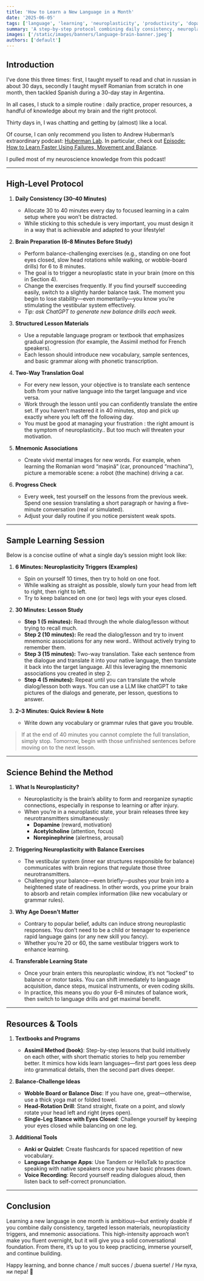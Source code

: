 ```yaml
---
title: 'How to Learn a New Language in a Month'
date: '2025-06-05'
tags: ['language', 'learning', 'neuroplasticity', 'productivity', 'dopamine']
summary: 'A step-by-step protocol combining daily consistency, neuroplasticity triggers, and mnemonic associations to master a new language in just one month.'
images: ['/static/images/banners/language-brain-banner.jpeg']
authors: ['default']
---
```


## Introduction

I’ve done this three times: first, I taught myself to read and chat in russian in about 30 days, secondly I taught myself Romanian from scratch in one month, then tackled Spanish during a 30-day stay in Argentina.

In all cases, I stuck to a simple routine : daily practice, proper resources, a handful of knowledge about my brain and the right protocol.

Thirty days in, I was chatting and getting by (almost) like a local.

Of course, I can only recommend you listen to Andrew Huberman’s extraordinary podcast: [Huberman Lab](https://open.spotify.com/show/79CkJF3UJTHFV8Dse3Oy0P?si=3353c4ef83564898). In particular, check out [Episode: How to Learn Faster Using Failures, Movement and Balance](https://open.spotify.com/episode/0p9sgSEE3cKbNdIfNnzJid?si=3104ba2d9ba44238).

I pulled most of my neuroscience knowledge from this podcast!

---

## High-Level Protocol

1. **Daily Consistency (30–40 Minutes)**

   - Allocate 30 to 40 minutes every day to focused learning in a calm setup where you won’t be distracted.
   - While sticking to this schedule is very important, you must design it in a way that is achievable and adapted to your lifestyle!

2. **Brain Preparation (6–8 Minutes Before Study)**

   - Perform balance-challenging exercises (e.g., standing on one foot eyes closed, slow head rotations while walking, or wobble-board drills) for 6 to 8 minutes.
   - The goal is to trigger a neuroplastic state in your brain (more on this in Section 4).
   - Change the exercises frequently. If you find yourself succeeding easily, switch to a slightly harder balance task. The moment you begin to lose stability—even momentarily—you know you’re stimulating the vestibular system effectively.
   - _Tip: ask ChatGPT to generate new balance drills each week._

3. **Structured Lesson Materials**

   - Use a reputable language program or textbook that emphasizes gradual progression (for example, the Assimil method for French speakers).
   - Each lesson should introduce new vocabulary, sample sentences, and basic grammar along with phonetic transcription.

4. **Two-Way Translation Goal**

   - For every new lesson, your objective is to translate each sentence both from your native language into the target language and vice versa.
   - Work through the lesson until you can confidently translate the entire set. If you haven’t mastered it in 40 minutes, stop and pick up exactly where you left off the following day.
   - You must be good at managing your frustration : the right amount is the symptom of neuroplasticity.. But too much will threaten your motivation.

5. **Mnemonic Associations**

   - Create vivid mental images for new words. For example, when learning the Romanian word “mașină” (car, pronounced “machina”), picture a memorable scene: a robot (the machine) driving a car.

6. **Progress Check**
   - Every week, test yourself on the lessons from the previous week. Spend one session translating a short paragraph or having a five-minute conversation (real or simulated).
   - Adjust your daily routine if you notice persistent weak spots.

---

## Sample Learning Session

Below is a concise outline of what a single day’s session might look like:

1. **6 Minutes: Neuroplasticity Triggers (Examples)**

   - Spin on yourself 10 times, then try to hold on one foot.
   - While walking as straight as possible, slowly turn your head from left to right, then right to left.
   - Try to keep balanced on one (or two) legs with your eyes closed.

2. **30 Minutes: Lesson Study**

   - **Step 1 (5 minutes):** Read through the whole dialog/lesson without trying to recall much.
   - **Step 2 (10 minutes):** Re read the dialog/lesson and try to invent mnemonic associations for any new word.. Without actively trying to remember them.
   - **Step 3 (15 minutes):** Two-way translation. Take each sentence from the dialogue and translate it into your native language, then translate it back into the target language. All this leveraging the mnemonic associations you created in step 2.
   - **Step 4 (5 minutes):** Repeat until you can translate the whole dialog/lesson both ways. You can use a LLM like chatGPT to take pictures of the dialogs and generate, per lesson, questions to answer.

3. **2–3 Minutes: Quick Review & Note**
   - Write down any vocabulary or grammar rules that gave you trouble.

> If at the end of 40 minutes you cannot complete the full translation, simply stop. Tomorrow, begin with those unfinished sentences before moving on to the next lesson.

---

## Science Behind the Method

1. **What Is Neuroplasticity?**

   - Neuroplasticity is the brain’s ability to form and reorganize synaptic connections, especially in response to learning or after injury.
   - When you’re in a neuroplastic state, your brain releases three key neurotransmitters simultaneously:
     - **Dopamine** (reward, motivation)
     - **Acetylcholine** (attention, focus)
     - **Norepinephrine** (alertness, arousal)

2. **Triggering Neuroplasticity with Balance Exercises**

   - The vestibular system (inner ear structures responsible for balance) communicates with brain regions that regulate those three neurotransmitters.
   - Challenging your balance—even briefly—pushes your brain into a heightened state of readiness. In other words, you prime your brain to absorb and retain complex information (like new vocabulary or grammar rules).

3. **Why Age Doesn’t Matter**

   - Contrary to popular belief, adults can induce strong neuroplastic responses. You don’t need to be a child or teenager to experience rapid language gains (or any new skill you fancy).
   - Whether you’re 20 or 60, the same vestibular triggers work to enhance learning.

4. **Transferable Learning State**
   - Once your brain enters this neuroplastic window, it’s not “locked” to balance or motor tasks. You can shift immediately to language acquisition, dance steps, musical instruments, or even coding skills.
   - In practice, this means you do your 6–8 minutes of balance work, then switch to language drills and get maximal benefit.

---

## Resources & Tools

1. **Textbooks and Programs**

   - **Assimil Method (book)**: Step-by-step lessons that build intuitively on each other, with short thematic stories to help you remember better. It mimics how kids learn languages—first part goes less deep into grammatical details, then the second part dives deeper.

2. **Balance-Challenge Ideas**

   - **Wobble Board or Balance Disc**: If you have one, great—otherwise, use a thick yoga mat or folded towel.
   - **Head-Rotation Drill**: Stand straight, fixate on a point, and slowly rotate your head left and right (eyes open).
   - **Single-Leg Stance with Eyes Closed**: Challenge yourself by keeping your eyes closed while balancing on one leg.

3. **Additional Tools**
   - **Anki or Quizlet**: Create flashcards for spaced repetition of new vocabulary.
   - **Language Exchange Apps**: Use Tandem or HelloTalk to practice speaking with native speakers once you have basic phrases down.
   - **Voice Recording**: Record yourself reading dialogues aloud, then listen back to self-correct pronunciation.

---

## Conclusion

Learning a new language in one month is ambitious—but entirely doable if you combine daily consistency, targeted lesson materials, neuroplasticity triggers, and mnemonic associations. This high-intensity approach won’t make you fluent overnight, but it will give you a solid conversational foundation. From there, it’s up to you to keep practicing, immerse yourself, and continue building.

Happy learning, and bonne chance / mult succes / ¡buena suerte! / Ни пуха, ни пера! 🚀

<MadeWithAI />
